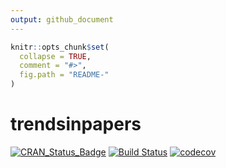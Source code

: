 ```yaml
---
output: github_document
---
```


```r
knitr::opts_chunk$set(
  collapse = TRUE,
  comment = "#>",
  fig.path = "README-"
)
```

# trendsinpapers

[![CRAN_Status_Badge](http://www.r-pkg.org/badges/version/trendsinpapers)](https://cran.r-project.org/package=trendsinpapers)
[![Build Status](https://travis-ci.org/seabbs/trendsinpapers.svg?branch=master)](https://travis-ci.org/seabbs/trendsinpapers)
[![codecov](https://codecov.io/gh/seabbs/trendsinpapers/branch/master/graph/badge.svg)](https://codecov.io/gh/seabbs/trendsinpapers)
